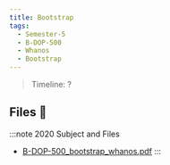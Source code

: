 ```yaml
---
title: Bootstrap
tags:
  - Semester-5
  - B-DOP-500
  - Whanos
  - Bootstrap
---
```

> Timeline: ?


## Files 📂

:::note 2020 Subject and Files
- [B-DOP-500_bootstrap_whanos.pdf](https://github.com/Studio-17/Epitech-Subjects/raw/main/Semester-5/B-DOP-500/Whanos/Bootstrap/B-DOP-500_bootstrap_whanos.pdf)
:::

